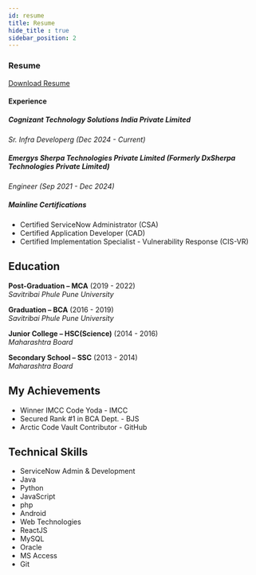 ```yaml
---
id: resume
title: Resume
hide_title : true
sidebar_position: 2
---
```


### Resume
[Download Resume](https://kaustubhk24.netlify.app/Downloads/Kaustubh-Kulkarni.pdf)

#### Experience

##### Cognizant Technology Solutions India Private Limited   
_Sr. Infra Developerg (Dec 2024 - Current)_

##### Emergys Sherpa Technologies Private Limited (Formerly DxSherpa Technologies Private Limited)   
_Engineer (Sep 2021 - Dec 2024)_


##### Mainline Certifications

- Certified ServiceNow Administrator (CSA)
- Certified Application Developer (CAD)
- Certified Implementation Specialist - Vulnerability Response (CIS-VR)



## Education

**Post-Graduation – MCA** (2019 - 2022)  
_Savitribai Phule Pune University_

**Graduation – BCA** (2016 - 2019)  
_Savitribai Phule Pune University_

**Junior College – HSC(Science)** (2014 - 2016)  
_Maharashtra Board_

**Secondary School – SSC** (2013 - 2014)  
_Maharashtra Board_



## My Achievements 

*   Winner IMCC Code Yoda - IMCC
*   Secured Rank #1 in BCA Dept. - BJS
*   Arctic Code Vault Contributor - GitHub



## Technical Skills

* ServiceNow Admin & Development
* Java
* Python
* JavaScript
* php
* Android
* Web Technologies
* ReactJS 
* MySQL
* Oracle
* MS Access
* Git




